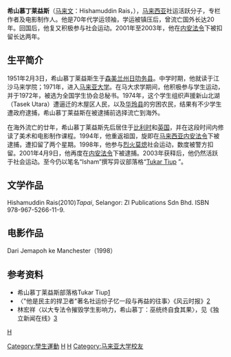 {{Infobox Person
|name        = 希山慕丁·莱益斯
|image       = 
|image_size  = 
|alt         = 
|caption     = 
|birth_name  = Hishamuddin Rais
|birth_date  = {{Birth date and age|1951|02|03}}
|birth_place = {{Negeri Sembilan}}[[日叻务县|日叻务县]]
|death_date  = <!-- {{Death date and age|YYYY|MM|DD|YYYY|MM|DD}} -->
|death_place = 
|other_names = Isham
|known_for   = 
|occupation  = [[社运|社运]]分子、专栏作家
|nationality = {{MAS}}
}}

'''希山慕丁莱益斯'''（[[马来文|马来文]]：Hishamuddin Rais，{{bd|1951年|2月3日}}），[[马来西亚|马来西亚]]社运活跃分子，专栏作者及电影制作人。他是70年代学运领袖，学运被镇压后，曾流亡国外长达20年。回国后，他复又积极参与社会运动。2001年至2003年，他在[[:马来西亚内安法令|内安法令]]下被扣留长达两年。

==生平简介==
1951年2月3日，希山慕丁莱益斯生于[[森美兰州|森美兰州]][[日叻务县|日叻务县]]。中学时期，他就读于江沙马来学院；1971年，进入[[马来亚大学|马来亚大学]]。在马大求学期间，他积极参与学生运动，并于1972年，被选为全国学生协会总秘书。1974年，这个学生组织声援新山北湖（Tasek Utara）遭逼迁的木屋区人民，以及[[华玲县|华玲县]]的穷困农民，结果有不少学生遭政府逮捕，希山慕丁莱益斯在被逮捕前选择流亡到海外。

在海外流亡的廿年，希山慕丁莱益斯先后居住于[[比利时|比利时]]和[[英国|英国]]，并在这段时间内修读了美术和电影制作课程。1994年，他重返祖国，旋即在[[马来西亚内安法令|马来西亚内安法令]]下被逮捕，遭扣留了两个星期。1998年，他参与[[烈火莫熄|烈火莫熄]]社会运动，数度被警方扣留。2001年4月9日，他再度在[[:马来西亚内安法令|内安法令]]下被逮捕。2003年获释后，他仍然活跃于社会运动。至今仍以笔名“Isham”撰写异议部落格“[http://tukartiub.blogspot.com/ Tukar Tiup] {{Wayback|url=http://tukartiub.blogspot.com/ |date=20210304145449 }}”。

==文学作品==
Hishamuddin Rais(2010)''Tapai'', Selangor: ZI Publications Sdn Bhd. ISBN 978-967-5266-11-9.

==电影作品==
Dari Jemapoh ke Manchester（1998）

==参考资料==
*希山慕丁莱益斯部落格Tukar Tiup[http://tukartiub.blogspot.com/] {{Wayback|url=http://tukartiub.blogspot.com/ |date=20210304145449 }}
*〈"他是民主的捍卫者"著名社运份子忆一段与再益的往事〉《风云时报》[https://web.archive.org/web/20100424220601/http://therocknews.com/dama/local/15574.html]
*林宏祥〈以大专法令摧毁学生影响力，希山慕丁：巫统终自食其果〉，见《独立新闻在线》[http://www.merdekareview.com/pnews/2092.html]{{dead link|date=2018年2月 |bot=InternetArchiveBot |fix-attempted=yes }}

{{DEFAULTSORT: Hishamuddin Rais }}
[[分类:马来西亚马来人|H]]
[[Category:學生運動|Category:學生運動]]
[[Category:马来西亚社会运动者|H]]
[[Category:森美兰人|H]]
[[Category:马来亚大学校友|Category:马来亚大学校友]]